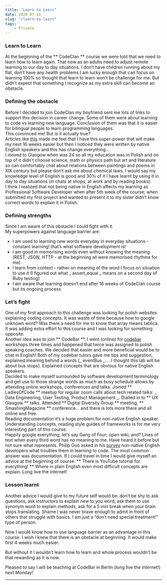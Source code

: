 ```yaml
---
title: "Learn to Learn"
date: 2020-07-11
slug: "/learn-to-learn"
tags:
    - Private
---
```


### Learn to Learn
At the beginning of the ** CodeClan ** course we were told that we need to learn how to learn again. That now as an adults need to adjust remote learning to our day to day situations. I don’t have children running about my flat, don’t have any health problems I am lucky enough that can focus on learning 100% so thought that learn to learn won’t be challenge for me. But didn’t expect that something I recognize as my extra skill can become an obstacle.

### Defining the obstacle
Before I decided to join CodeClan my boyfriend sent me lots of links to support this decision in career change. Some of them were about learning to code vs learning new language. Conclusion of them was that it is easier for bilingual people to learn programming languages.  
This convinced me! But is it actually true?  
Articles like [this](https://www.freecodecamp.org/news/how-learning-a-foreign-language-helps-you-learn-to-code-937e20b351f6/) made me feel that I have this super-power that will make my next 16 weeks easier but then I noticed they were written by native English speakers and this has change everything...  
I moved to Glasgow when was 24 so all my education was in Polish and on top of it didn’t choose science, math or physics path but art and literature so can comfortably chat about relations between paintings and poems in XIX century but please don’t ask me about chemical laws. I would say my knowledge level of English is good and 30% of it I have learnt by using it in day to day situations (in chats at shops, at work and by reading books).  
I think I realized that not being native in English affects my learning as Professional Software Developer when after 5th week of the course; when submitted my first project and wanted to present it to my sister didn’t know correct words to explain it in Polish.

### Defining strengths
Since I am aware of this obstacle I could fight with it.  
My superpowers against language barrier are:  
- I am used to learning new words everyday in everyday situations - constant learning! that’s what software development is!  
- I am good in memorising words even without knowing the meaning (REST, JSON, HTTP - at the beginning  all were memorised rhythms for me)   
- I learn from context - rather on meaning of the word I focus on situation to use it (I figured out what _ assert_equal _ means on a second day of Ruby testing)  
- I am aware that learning doesn’t end after 16 weeks of CodeClan course but its ongoing process

### Let’s fight
One of my first approach to this challenge was looking for polish websites explaining coding concepts. It was waste of time because how to google unknown word? Was there a need for me to know that array means tablica. It was adding extra effort to this course and I was looking for something opposite.  
Another idea was to join ** CodeBar **. I went (online) for [codebar](www.codebar.io) workshops three times and happened that twice was assigned to polish speaking coaches. We decided that easier and more beneficial would be to chat in English! Both of my codebar tutors gave me tips and suggestion, explained meaning behind a words (_ eventBus _ … I thought this lab will be about bus stops). Explained concepts that are obvious for native English speakers.  
Decided to make myself surrounded by software development terminology and get use to those strange words as much as busy schedule allows by attending online workshops, conferences and talks. Joined ** LadiesOfCode ** meetup for regular zoom calls about tech related talks: _ Data Engineering, User Testing, Product Management _. Dialled in to ** UX Glasgow ** talks. Attended ** Digital Diversity Group ** meeting, ** SmashingMagazine ** conference… and there is lots more there and all online and free.  
Reading documentation it’s a huge problem for non-native English speaker. Understanding concepts, reading style guides of frameworks is for me very interesting part of this course.  
Happily google everything; let’s say Gang of Four; open wiki; and?
Lines of text when every third word has no meaning to me. Have heard it before but not sure what represents. Philip Guo asked in his [survey](https://pg.ucsd.edu/publications/non-native-english-speakers-learning-programming_CHI-2018.pdf) non-native English developers what troubles them in learning to code. The most common answer was documentation. If I could travel in time I would give myself an advice at the beginning of course: ** There is YouTube tutorial for everything! ** Where in plain English even most difficult concepts are explain. Long live the internet!

### Lesson learnt
Another advice I would give to my future self would be: don’t be shy to ask questions, ask instructors to explain new to you word, ask them to use synonym word to explain methods, ask for a 5 min break when your brain stops translating. Shame I was never brave enough to admit in front of others that struggle with basics. I am just a “don’t need special treatment!” type of person.

Now I would know how to use language barrier as an advantage in this course. I wish I knew that there is an obstacle at beginning. It would make first 4 weeks much easier. 

But without it I wouldn’t learn how to learn and whole process wouldn’t be that rewarding as it is now.

Pleased to say I will be teaching at CodeBar in Berlin (long live the internet!) next Monday!
___
